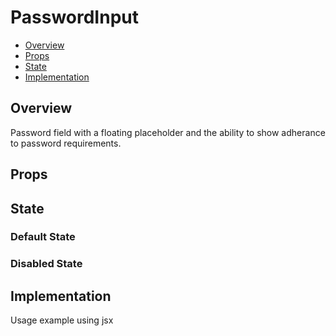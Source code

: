 
<Meta of={PasswordInput} />

# PasswordInput

- [Overview](#overview)
- [Props](#props)
- [State](#state)
- [Implementation](#implementation)

## Overview

Password field with a floating placeholder and the ability to show adherance to password requirements.

## Props

<Controls />

## State

### Default State

<Canvas of={PasswordInput.Default} />

### Disabled State

<Canvas of={PasswordInput.Disabled} />

## Implementation
Usage example using jsx

```jsx
const ImplementedPasswordInput: FC = (args) => {
  const { validatePassword } = usePasswordValidation();
  const [isPasswordValid, setIsPasswordValid] = useState<boolean | undefined>(undefined);
  const [password, setPassword] = useState('');

  const handleOnSetPassword = (input: string) => {
    const isValid = validatePassword(input);
    setPassword(input);
    setIsPasswordValid(isValid);
  };

  return (
    <form>
      <PasswordInput
        {...args}
        value={password}
        validationMessage={isPasswordValid ? 'Password is valid' : 'Password is invalid'}
        onChange={handleOnSetPassword}
        isValid={isPasswordValid}
      />
    </form>
  );
};
```
